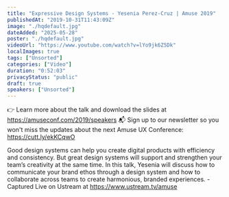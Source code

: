 ```yaml
---
title: "Expressive Design Systems - Yesenia Perez-Cruz | Amuse 2019"
publishedAt: "2019-10-31T11:43:09Z"
image: "./hqdefault.jpg"
dateAdded: "2025-05-28"
poster: "./hqdefault.jpg"
videoUrl: "https://www.youtube.com/watch?v=lYo9jk6Z5Dk"
localImages: true
tags: ["Unsorted"]
categories: ["Video"]
duration: "0:52:03"
privacyStatus: "public"
draft: true
speakers: ["Unsorted"]
---
```

👉 Learn more about the talk and download the slides at https://amuseconf.com/2019/speakers
📬 Sign up to our newsletter so you won't miss the updates about the next Amuse UX Conference: https://cutt.ly/ekKCqwO

Good design systems can help you create digital products with efficiency and consistency. But great design systems will support and strengthen your team’s creativity at the same time. In this talk, Yesenia will discuss how to communicate your brand ethos through a design system and how to collaborate across teams to create harmonious, branded experiences. - Captured Live on Ustream at https://www.ustream.tv/amuse
